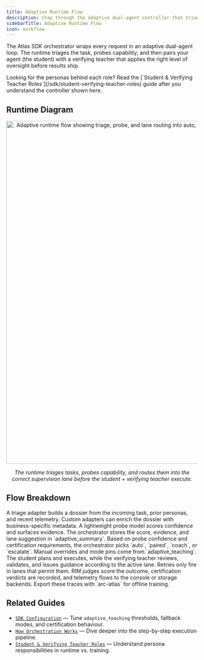 ```yaml
---
title: Adaptive Runtime Flow
description: Step through the adaptive dual-agent controller that triages tasks, probes capability, and selects the right supervision lane.
sidebarTitle: Adaptive Runtime Flow
icon: workflow
---
```


The Atlas SDK orchestrator wraps every request in an adaptive dual-agent loop. The runtime triages the task, probes capability, and then pairs your agent (the student) with a verifying teacher that applies the right level of oversight before results ship.

<Info>
Looking for the personas behind each role? Read the [`Student & Verifying Teacher Roles`](/sdk/student-verifying-teacher-roles) guide after you understand the controller shown here.
</Info>

## Runtime Diagram

<div align="center">
  <img src="/images/adaptive-runtime.png" alt="Adaptive runtime flow showing triage, probe, and lane routing into auto, paired, coach, and escalate before telemetry and rewards." width="900" />
  <p><em>The runtime triages tasks, probes capability, and routes them into the correct supervision lane before the student + verifying teacher execute.</em></p>
</div>

## Flow Breakdown

<Steps>
  <Step title="Triage the request">
    A triage adapter builds a dossier from the incoming task, prior personas, and recent telemetry. Custom adapters can enrich the dossier with business-specific metadata.
  </Step>
  <Step title="Probe capability">
    A lightweight probe model scores confidence and surfaces evidence. The orchestrator stores the score, evidence, and lane suggestion in `adaptive_summary`.
  </Step>
  <Step title="Select supervision lane">
    Based on probe confidence and certification requirements, the orchestrator picks `auto`, `paired`, `coach`, or `escalate`. Manual overrides and mode pins come from `adaptive_teaching`.
  </Step>
  <Step title="Execute the dual-agent loop">
    The student plans and executes, while the verifying teacher reviews, validates, and issues guidance according to the active lane. Retries only fire in lanes that permit them.
  </Step>
  <Step title="Score and persist">
    RIM judges score the outcome, certification verdicts are recorded, and telemetry flows to the console or storage backends. Export these traces with `arc-atlas` for offline training.
  </Step>
</Steps>

## Related Guides

- [`SDK Configuration`](/sdk/configuration) — Tune `adaptive_teaching` thresholds, fallback modes, and certification behaviour.
- [`How Orchestration Works`](/sdk/orchestration) — Dive deeper into the step-by-step execution pipeline.
- [`Student & Verifying Teacher Roles`](/sdk/student-verifying-teacher-roles) — Understand persona responsibilities in runtime vs. training.
